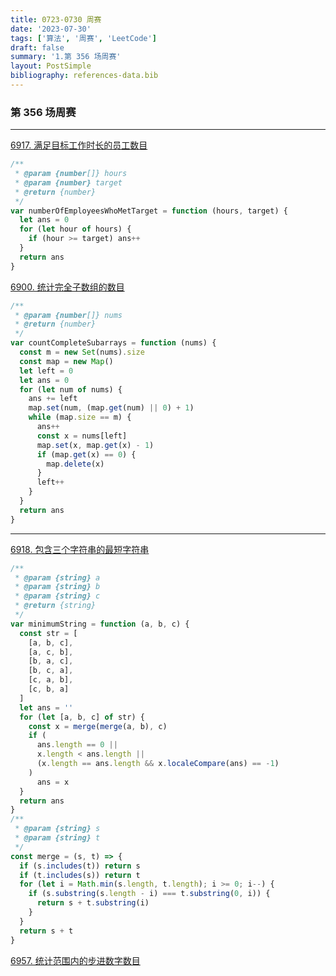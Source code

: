 ```yaml
---
title: 0723-0730 周赛
date: '2023-07-30'
tags: ['算法', '周赛', 'LeetCode']
draft: false
summary: '1.第 356 场周赛'
layout: PostSimple
bibliography: references-data.bib
---
```


### 第 356 场周赛

---

[6917. 满足目标工作时长的员工数目](https://leetcode.cn/problems/number-of-employees-who-met-the-target/)

```js
/**
 * @param {number[]} hours
 * @param {number} target
 * @return {number}
 */
var numberOfEmployeesWhoMetTarget = function (hours, target) {
  let ans = 0
  for (let hour of hours) {
    if (hour >= target) ans++
  }
  return ans
}
```

[6900. 统计完全子数组的数目](https://leetcode.cn/problems/count-complete-subarrays-in-an-array/)

```js
/**
 * @param {number[]} nums
 * @return {number}
 */
var countCompleteSubarrays = function (nums) {
  const m = new Set(nums).size
  const map = new Map()
  let left = 0
  let ans = 0
  for (let num of nums) {
    ans += left
    map.set(num, (map.get(num) || 0) + 1)
    while (map.size == m) {
      ans++
      const x = nums[left]
      map.set(x, map.get(x) - 1)
      if (map.get(x) == 0) {
        map.delete(x)
      }
      left++
    }
  }
  return ans
}
```

---

[6918. 包含三个字符串的最短字符串](https://leetcode.cn/problems/shortest-string-that-contains-three-strings/)

```js
/**
 * @param {string} a
 * @param {string} b
 * @param {string} c
 * @return {string}
 */
var minimumString = function (a, b, c) {
  const str = [
    [a, b, c],
    [a, c, b],
    [b, a, c],
    [b, c, a],
    [c, a, b],
    [c, b, a]
  ]
  let ans = ''
  for (let [a, b, c] of str) {
    const x = merge(merge(a, b), c)
    if (
      ans.length == 0 ||
      x.length < ans.length ||
      (x.length == ans.length && x.localeCompare(ans) == -1)
    )
      ans = x
  }
  return ans
}
/**
 * @param {string} s
 * @param {string} t
 */
const merge = (s, t) => {
  if (s.includes(t)) return s
  if (t.includes(s)) return t
  for (let i = Math.min(s.length, t.length); i >= 0; i--) {
    if (s.substring(s.length - i) === t.substring(0, i)) {
      return s + t.substring(i)
    }
  }
  return s + t
}
```

[6957. 统计范围内的步进数字数目](https://leetcode.cn/problems/count-stepping-numbers-in-range/)

```js

```
